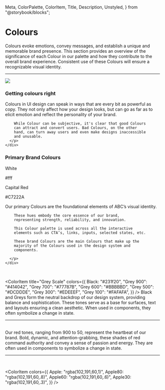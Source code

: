   Meta,
  ColorPalette,
  ColorItem,
  Title,
  Description,
  Unstyled,
} from "@storybook/blocks";

<Meta title="Foundations/Spacing" />
<Unstyled>

<div className="container-fluid">
  <div className="row my-5">
    <div className="col-md-5">
      <h1>Colours</h1>
    </div>
    <div className="col-md-7">
      <p>
        Colours evoke emotions, convey messages, and
        establish a unique and memorable brand presence.
        This section provides an overview of the
        significance of each Colour in our palette and how
        they contribute to the overall brand experience.
        Consistent use of these Colours will ensure a
        recognizable visual identity.
      </p>
    </div>
    <hr className="my-5"/>
  </div>
  <div className="row my-5">
    <div className="col-md-12">
      <Image src={Pattern} className="w-100 mt-1 mb-5" />
    </div>
  </div>
  <div className="row my-5 pb-5">
    <div className="col-md-5">
      <h3 className="text-capitalize">Getting colours right</h3>
    </div>
    <div className="col-md-7">
      <p>
        Colours in UI design can speak in ways that are every bit as powerful as copy. They not only affect how your design looks, but can go as far as to elicit emotion and reflect the personality of your brand.

        While Colour can be subjective, it's clear that good Colours
        can attract and convert users. Bad Colours, on the other
        hand, can turn away users and even make designs inaccessible
        and unusable.
      </p>
    </div>

  </div>
  <div className="row my-5 py-5">
    <div className="col-md-5">
      <div className="row">
          <h3 className="mb-4">Primary Brand Colours</h3>
      </div>
      <div className="row">
        <div className="col-md-6 h-100">
          <div className="card p-2" style={{backgroundColor:"#fff"}}>
            <p className="lead mb-0">White</p>
            <p>#fff</p>
          </div>
        </div>
        <div className="col-md-6 h-100">
          <div className="card p-2" style={{backgroundColor:"#C7222A"}}>
            <p className="lead mb-0">Capital Red</p>
            <p>#C7222A</p>
          </div>
        </div>
      </div>
    </div>
    <div className="col-md-7">
      <p>
        Our primary Colours are the foundational elements of ABC’s visual identity.

        These hues embody the core essence of our brand,
        representing strength, reliability, and innovation.

        This Colour palette is used across all the interactive
        elements such as CTA’s, links, inputs, selected states, etc.

        These brand Colours are the main Colours that make up the
        majority of the Colours used in the design system and
        components.

      </p>
    </div>

  </div>
</div>

<br />

<ColorItem
  title="Grey Scale"
  colors={{
    Black: "#231f20",
    "Grey 900": "#414042",
    "Grey 700": "#77787B",
    "Grey 600": "#BBBBBD",
    "Grey 500": "#DCDDDE",
    "Grey 300": "#EDEEEF",
    "Grey 100": "#FAFAFA",
  }}
/>
Black and Greys form the neutral backdrop of our design system,
providing balance and sophistication. These tones serve as a
base for surfaces, text and layouts ensuring a clean aesthetic.
When used in components, they often symbolize a change in state.
<hr />
<br />
<ColorItem
  title="Red Scale"
  subtitle=""
  colors={{
    "Red 900": "#500E11",
    "Red 700": "#8B151B",
    "Red 600": "#A71D23",
    "Red 500": "#C7222A",
    "Red 400": "#D24E55",
    "Red 300": "#DD7A7F",
    "Red 200": "#E9A7AA",
    "Red 100": "#F4D3D4",
    "Red 50": "#F9E9EA",
  }}
/>
Our red tones, ranging from 900 to 50, represent the heartbeat
of our brand. Bold, dynamic, and attention-grabbing, these shades
of red command authority and convey a sense of passion and energy.
They are often used in components to symbolize a change in state.
<hr />
<br />

<ColorItem
  colors={{
    Apple: "rgba(102,191,60,1)",
    Apple80: "rgba(102,191,60,.8)",
    Apple60: "rgba(102,191,60,.6)",
    Apple30: "rgba(102,191,60,.3)",
  }}
/>

</Unstyled>
